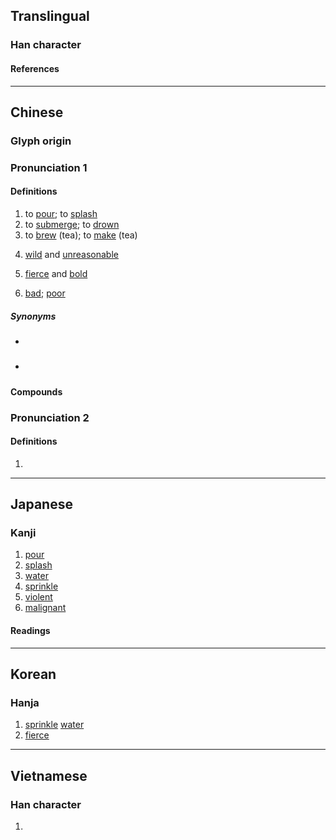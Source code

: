 {{also|泼|溌}}
{{character info}}
==Translingual==
{{Han simplified forms|潑|溌|泼|ex=y}}

===Han character===
{{Han char|rn=85|rad=水|as=12|sn=15|four=32147|canj=ENOE|ids=⿰氵發}}

====References====
{{Han ref|kx=0648.340|dkj=18225|dj=1058.180|hdz=31750.070|uh=6F51}}

----

==Chinese==
{{zh-forms|s=泼|alt=𣸍}}

===Glyph origin===
{{Han etym}}

===Pronunciation 1===
{{zh-pron
|m=pō
|c=put3
|h=pfs=phat;gd=pad5
|md=
|mn=phoah/phoat
|mn_note=phoah - vernacular; phoat - literary
|w=
|mc=y
|oc=y
|cat=a,n,v
}}

====Definitions====
{{zh-hanzi}}

# to [[pour]]; to [[splash]]
# to [[submerge]]; to [[drown]]
# to [[brew]] (tea); to [[make]] (tea)
# {{lb|zh|literary|or in compounds}} [[wild]] and [[unreasonable]]
# {{lb|zh|literary|or in compounds}} [[fierce]] and [[bold]]
# {{lb|zh|literary|or in compounds}} [[bad]]; [[poor]]

=====Synonyms=====
* {{s|to brew}} {{zh-l|撥}}
* {{s|fierce and bold}} {{zh-l|凶悍}}

====Compounds====
{{zh-der|天真活潑|惡言潑語|性潑凶頑|如湯潑雪|潑辣|潑皮賴虎|瓢潑|村聲潑嗓|潑包婁|撒潑打滾|潑做|潑潑剌剌|潑說|放刁撒潑|潑墨山水|潑聲|潑悍|潑才|潑醅|潑剌剌|潑天也似|窮身潑命|潑皮無賴|潑賤煙花|潑潑撒撒|潑賤|活潑|潑賴|潑實|放乖潑|潑皮貨|潑墨人物|漂潑|灑潑|潑灑|潑男女|放潑|潑醋|潑丟潑養|打滾撒潑|潑無徒|潑毛神|潑賤人|潑花團|潑魔|潑腳子貨|潑冷水|潑物|潑天|潑火|潑浪鼓|潑水|潑水難收|潑殘生|潑婦|潑髒水|潑風刀|潑辣貨|潑賸飯|潑言語|潑腳|潑聲浪氣|潑聲浪嗓|潑猴|潑煙花|潑油救火|潑水節|潑性命|潑天大膽|潑剌|潑出膽子|活活潑潑|村潑|潑哭潑鬧|撒潑放刁|潑皮|撒潑|潑墨|潑毛團|風潑|馬前潑水|潑雨;Hakka, Min Nan}}

===Pronunciation 2===
{{zh-pron
|m=bō
|cat=
}}

====Definitions====
{{zh-hanzi}}

# {{zh-only|潑潑|tr=bōbō|[[wiggling]] of [[fish]]'s [[tail]]}}

{{zh-cat|Intermediate}}

----

==Japanese==

===Kanji===
{{ja-kanji|grade=|rs=水12|shin=溌}}

# [[pour]]
# [[splash]]
# [[water]]
# [[sprinkle]]
# [[violent]]
# [[malignant]]

====Readings====
{{ja-readings
|goon=はち
|kanon=はつ
|kun=もる, とびちる, そそ-ぐ
}}

----

==Korean==

===Hanja===
{{ko-hanja|물뿌리다|물뿌릴|발}}

# [[sprinkle]] [[water]]
# [[fierce]]

----

==Vietnamese==

===Han character===
{{vi-readings|rs=水12|reading=bát}}

# {{rfdef|vi|sort=水12}}

{{cln|vi|Han tu}}